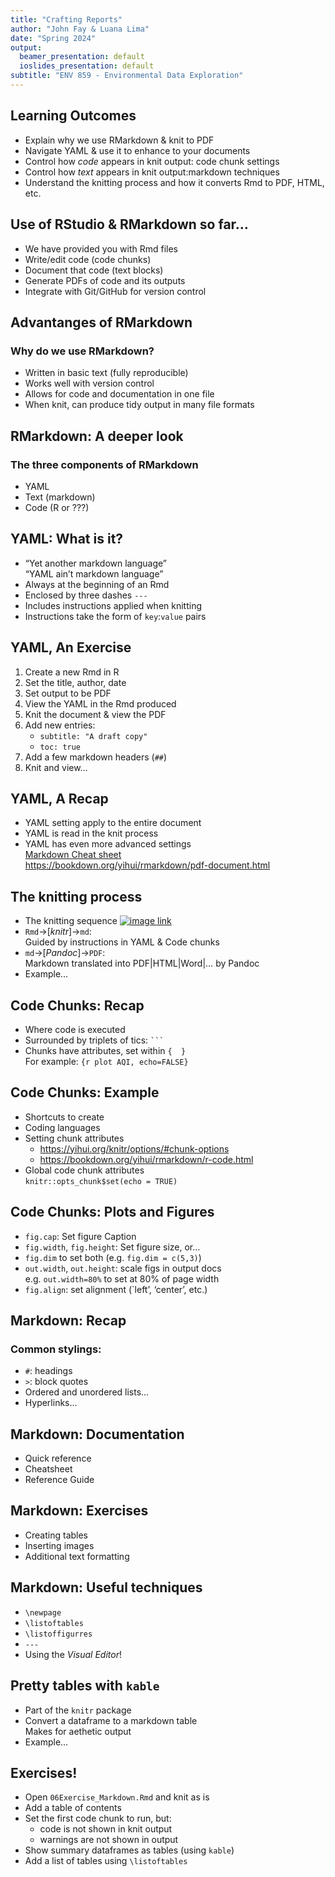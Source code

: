 ```yaml
---
title: "Crafting Reports"
author: "John Fay & Luana Lima"
date: "Spring 2024"
output:
  beamer_presentation: default
  ioslides_presentation: default
subtitle: "ENV 859 - Environmental Data Exploration"
---
```


## Learning Outcomes
-   Explain why we use RMarkdown & knit to PDF
-   Navigate YAML & use it to enhance to your documents
-   Control how *code* appears in knit output: code chunk settings
-   Control how *text* appears in knit output:markdown techniques
-   Understand the knitting process and how it converts Rmd to PDF, HTML, etc.

## Use of RStudio & RMarkdown so far...
-   We have provided you with Rmd files
-   Write/edit code (code chunks)
-   Document that code (text blocks)
-   Generate PDFs of code and its outputs
-   Integrate with Git/GitHub for version control

## Advantanges of RMarkdown
### Why do we use RMarkdown?
-   Written in basic text (fully reproducible)
-   Works well with version control
-   Allows for code and documentation in one file
-   When knit, can produce tidy output in many file formats

## RMarkdown: A deeper look
### The three components of RMarkdown
-   YAML
-   Text (markdown)
-   Code (R or ???)

## YAML: What is it?
-   "Yet another markdown language"\
    "YAML ain't markdown language"
-   Always at the beginning of an Rmd
-   Enclosed by three dashes `---`
-   Includes instructions applied when knitting
-   Instructions take the form of `key`:`value` pairs

## YAML, An Exercise
1.  Create a new Rmd in R
2.  Set the title, author, date
3.  Set output to be PDF
4.  View the YAML in the Rmd produced
5.  Knit the document & view the PDF
6.  Add new entries:
    -   `subtitle: "A draft copy"`
    -   `toc: true`
7.  Add a few markdown headers (`##`)
8.  Knit and view...

## YAML, A Recap
-   YAML setting apply to the entire document
-   YAML is read in the knit process
-   YAML has even more advanced settings\
    [Markdown Cheat sheet](https://raw.githubusercontent.com/rstudio/cheatsheets/main/rmarkdown.pdf)\
    <https://bookdown.org/yihui/rmarkdown/pdf-document.html>

## The knitting process
-   The knitting sequence [![image link](img/rmarkdownflow.png)](https://env872.github.io/assets/images/rmarkdownflow.png)
-   `Rmd`→[*knitr*]→`md`:\
    Guided by instructions in YAML & Code chunks
-   `md`→[*Pandoc*]→`PDF`:\
    Markdown translated into PDF\|HTML\|Word\|... by Pandoc
-   Example...

## Code Chunks: Recap
-   Where code is executed
-   Surrounded by triplets of tics: ```` ``` ````
-   Chunks have attributes, set within `{  }`\
    For example: `{r plot AQI, echo=FALSE}`

## Code Chunks: Example
-   Shortcuts to create
-   Coding languages
-   Setting chunk attributes
    - <https://yihui.org/knitr/options/#chunk-options>
    - <https://bookdown.org/yihui/rmarkdown/r-code.html>
-   Global code chunk attributes\
    `knitr::opts_chunk$set(echo = TRUE)`
    
## Code Chunks: Plots and Figures
-   `fig.cap`: Set figure Caption
-   `fig.width`, `fig.height`: Set figure size, or...
-   `fig.dim` to set both (e.g. `fig.dim = c(5,3)`)
-   `out.width`, `out.height`: scale figs in output docs\
    e.g. `out.width=80%` to set at 80% of page width
-   `fig.align`: set alignment (`left', 'center', etc.)

## Markdown: Recap
###   Common stylings:
-   `#`: headings
-   `>`: block quotes
-   Ordered and unordered lists...
-   Hyperlinks...

## Markdown: Documentation
-   Quick reference
-   Cheatsheet
-   Reference Guide

## Markdown: Exercises
-   Creating tables
-   Inserting images
-   Additional text formatting

## Markdown: Useful techniques
-   `\newpage`
-   `\listoftables`
-   `\listoffigurres`
-   `---`
-   Using the *Visual Editor*!

## Pretty tables with `kable`
-   Part of the `knitr` package
-   Convert a dataframe to a markdown table\
    Makes for aethetic output
-   Example...

## Exercises!
-   Open `06Exercise_Markdown.Rmd` and knit as is
-   Add a table of contents
-   Set the first code chunk to run, but:
    -  code is not shown in knit output
    -  warnings are not shown in output 
-	Show summary dataframes as tables (using `kable`)
-	Add a list of tables using `\listoftables`
    

